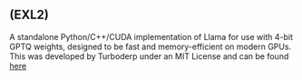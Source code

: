 ## (EXL2)

A standalone Python/C++/CUDA implementation of Llama for use with 4-bit GPTQ weights, designed to be fast and memory-efficient on modern GPUs. This was developed by Turboderp under an MIT License and can be found [here](https://github.com/turboderp/exllama/tree/master)
